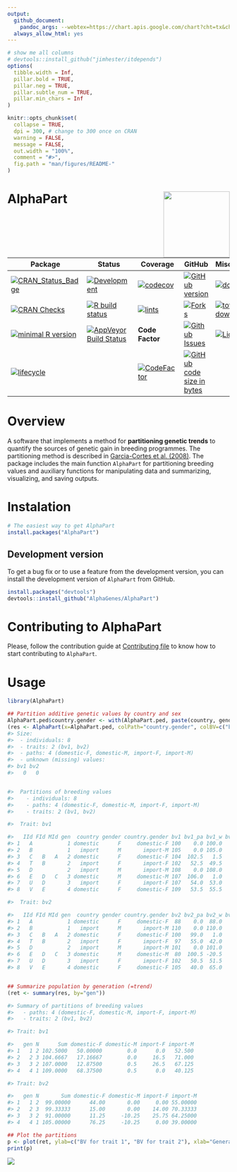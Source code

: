 ```yaml
---
output: 
  github_document:
    pandoc_args: --webtex=https://chart.apis.google.com/chart?cht=tx&chl=
  always_allow_html: yes
---
```


<!-- README.md is generated from README.Rmd. Please edit that file -->

```r
# show me all columns
# devtools::install_github("jimhester/itdepends")
options(
  tibble.width = Inf,
  pillar.bold = TRUE,
  pillar.neg = TRUE,
  pillar.subtle_num = TRUE,
  pillar.min_chars = Inf
)

knitr::opts_chunk$set(
  collapse = TRUE,
  dpi = 300, # change to 300 once on CRAN
  warning = FALSE,
  message = FALSE,
  out.width = "100%",
  comment = "#>",
  fig.path = "man/figures/README-"
)
```

# AlphaPart <img src="man/figures/logo.svg" align="right" height = 150/>

| Package | Status | Coverage | GitHub | Miscellaneous |
|-----------------|----------------- | ----------------- | ----------------- | ----------------- |
[![CRAN_Status_Badge](http://www.r-pkg.org/badges/version/AlphaPart)](https://cran.r-project.org/package=AlphaPart) | [![Development](https://img.shields.io/badge/development-active-blue.svg)](https://img.shields.io/badge/development-active-blue.svg) | [![codecov](https://codecov.io/gh/AlphaGenes/AlphaPart/branch/version-0.8.2/graph/badge.svg?token=WS7YGNSOVL)](https://codecov.io/gh/AlphaGenes/AlphaPart) | [![GitHub version](https://img.shields.io/badge/GitHub-0.6.8.9000-orange.svg?style=flat-square)](https://github.com/AlphaGenes/AlphaPart/) | [![downloads](https://cranlogs.r-pkg.org/badges/AlphaPart)](https://cranlogs.r-pkg.org/badges/AlphaPart)  <!-- line break 1 -->
[![CRAN Checks](https://cranchecks.info/badges/summary/AlphaPart)](https://cran.r-project.org/web/checks/check_results_AlphaPart.html) | [![R build status](https://github.com/AlphaGenes/AlphaPart/workflows/R-CMD-check/badge.svg)](https://github.com/AlphaGenes/AlphaPart/) | [![lints](https://github.com//AlphaGenes/AlphaPart/workflows/lint/badge.svg)](https://github.com/AlphaGenes/AlphaPart/)  |  [![Forks](https://img.shields.io/badge/forks-`r itdepends:::get_github_info("AlphaPart")$forks[[1]]`-blue.svg)](https://github.com/AlphaGenes/AlphaPart/) | [![total downloads](https://cranlogs.r-pkg.org/badges/grand-total/AlphaPart)](https://cranlogs.r-pkg.org/badges/grand-total/AlphaPart) <!-- line break 2 -->
[![minimal R version](https://img.shields.io/badge/R%3E%3D-3.5.0-6666ff.svg)](https://cran.r-project.org/) | [![AppVeyor Build Status](https://ci.appveyor.com/api/projects/status/9gjgy9ff2i15fa4q?svg=true)](https://ci.appveyor.com/project/Prof-ThiagoOliveira/alphapart) | **Code Factor** | [![Github Issues](https://img.shields.io/badge/issues-`r itdepends:::get_github_info("AlphaPart")$open_issues[[1]]`-red.svg)](https://github.com/AlphaGenes/AlphaPart/issues) | [![Licence](https://img.shields.io/badge/licence-GPL--3-blue.svg)](https://www.gnu.org/licenses/gpl-3.0.en.html) <!-- line break 3 -->
[![lifecycle](https://img.shields.io/badge/lifecycle-maturing-blue.svg)](https://lifecycle.r-lib.org/articles/stages.html) |  | [![CodeFactor](https://www.codefactor.io/repository/github/alphagenes/alphapart/badge)](https://www.codefactor.io/repository/github/alphagenes/alphapart) | [![GitHub code size in bytes](https://img.shields.io/github/languages/code-size/AlphaGenes/AlphaPart.svg)](https://github.com/AlphaGenes/AlphaPart/) <!-- line break 4 -->


# Overview

A software that implements a method for **partitioning genetic trends** to quantify the sources of genetic gain in breeding programmes. The partitioning method is described in [Garcia-Cortes et al. (2008)](https://doi.org/10.1017/S175173110800205X). The package includes the main function `AlphaPart` for partitioning breeding values and auxiliary functions for manipulating data and summarizing, visualizing, and saving outputs.


# Instalation

```r
# The easiest way to get AlphaPart
install.packages("AlphaPart")
```

## Development version

To get a bug fix or to use a feature from the development version, you can install the development version of `AlphaPart` from GitHub.

```r
install.packages("devtools")
devtools::install_github("AlphaGenes/AlphaPart")
```

# Contributing to AlphaPart


Please, follow the contribution guide at [Contributing file](CONTRIBUTING.md) to know how to start contributing to `AlphaPart`.

# Usage

```r
library(AlphaPart)

## Partition additive genetic values by country and sex
AlphaPart.ped$country.gender <- with(AlphaPart.ped, paste(country, gender, sep="-"))
(res <- AlphaPart(x=AlphaPart.ped, colPath="country.gender", colBV=c("bv1", "bv2")))
#> Size:
#>  - individuals: 8 
#>  - traits: 2 (bv1, bv2)
#>  - paths: 4 (domestic-F, domestic-M, import-F, import-M)
#>  - unknown (missing) values:
#> bv1 bv2 
#>   0   0 


#>  Partitions of breeding values 
#>    - individuals: 8 
#>    - paths: 4 (domestic-F, domestic-M, import-F, import-M)
#>    - traits: 2 (bv1, bv2)

#>  Trait: bv1 

#>   IId FId MId gen  country gender country.gender bv1 bv1_pa bv1_w bv1_domestic-F bv1_domestic-M bv1_import-F bv1_import-M
#> 1   A           1 domestic      F     domestic-F 100    0.0 100.0        100.000            0.0          0.0        0.000
#> 2   B           1   import      M       import-M 105    0.0 105.0          0.000            0.0          0.0      105.000
#> 3   C   B   A   2 domestic      F     domestic-F 104  102.5   1.5         51.500            0.0          0.0       52.500
#> 4   T   B       2   import      F       import-F 102   52.5  49.5          0.000            0.0         49.5       52.500
#> 5   D           2   import      M       import-M 108    0.0 108.0          0.000            0.0          0.0      108.000
#> 6   E   D   C   3 domestic      M     domestic-M 107  106.0   1.0         25.750            1.0          0.0       80.250
#> 7   U   D       3   import      F       import-F 107   54.0  53.0          0.000            0.0         53.0       54.000
#> 8   V   E       4 domestic      F     domestic-F 109   53.5  55.5         68.375            0.5          0.0       40.125

#>  Trait: bv2 

#>   IId FId MId gen  country gender country.gender bv2 bv2_pa bv2_w bv2_domestic-F bv2_domestic-M bv2_import-F bv2_import-M
#> 1   A           1 domestic      F     domestic-F  88    0.0  88.0          88.00           0.00          0.0          0.0
#> 2   B           1   import      M       import-M 110    0.0 110.0           0.00           0.00          0.0        110.0
#> 3   C   B   A   2 domestic      F     domestic-F 100   99.0   1.0          45.00           0.00          0.0         55.0
#> 4   T   B       2   import      F       import-F  97   55.0  42.0           0.00           0.00         42.0         55.0
#> 5   D           2   import      M       import-M 101    0.0 101.0           0.00           0.00          0.0        101.0
#> 6   E   D   C   3 domestic      M     domestic-M  80  100.5 -20.5          22.50         -20.50          0.0         78.0
#> 7   U   D       3   import      F       import-F 102   50.5  51.5           0.00           0.00         51.5         50.5
#> 8   V   E       4 domestic      F     domestic-F 105   40.0  65.0          76.25         -10.25          0.0         39.0


## Summarize population by generation (=trend)
(ret <- summary(res, by="gen"))

#> Summary of partitions of breeding values 
#>   - paths: 4 (domestic-F, domestic-M, import-F, import-M)
#>   - traits: 2 (bv1, bv2)

#> Trait: bv1 

#>   gen N      Sum domestic-F domestic-M import-F import-M
#> 1   1 2 102.5000   50.00000        0.0      0.0   52.500
#> 2   2 3 104.6667   17.16667        0.0     16.5   71.000
#> 3   3 2 107.0000   12.87500        0.5     26.5   67.125
#> 4   4 1 109.0000   68.37500        0.5      0.0   40.125

#> Trait: bv2 

#>   gen N       Sum domestic-F domestic-M import-F import-M
#> 1   1 2  99.00000      44.00       0.00     0.00 55.00000
#> 2   2 3  99.33333      15.00       0.00    14.00 70.33333
#> 3   3 2  91.00000      11.25     -10.25    25.75 64.25000
#> 4   4 1 105.00000      76.25     -10.25     0.00 39.00000

## Plot the partitions
p <- plot(ret, ylab=c("BV for trait 1", "BV for trait 2"), xlab="Generation")
print(p)
```
![](man/figures/README-example1.png)<!-- -->




